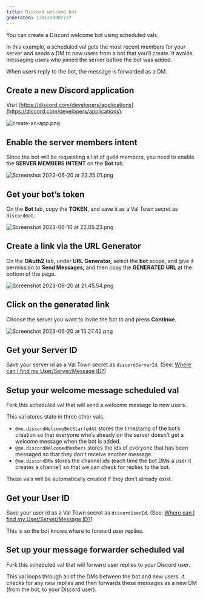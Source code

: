 ```yaml
---
title: Discord welcome bot
generated: 1701279907737
---
```



You can create a Discord welcome bot using scheduled vals.

In this example, a scheduled val gets the most recent members for your server
and sends a DM to new users from a bot that you’ll create. It avoids messaging
users who joined the server before the bot was added.

When users reply to the bot, the message is forwarded as a DM.

## Create a new Discord application

Visit
[https://discord.com/developers/applications](https://discord.com/developers/applications):

![create-an-app.png](./create-a-discord-welcome-bot/create-an-app.png)

## Enable the server members intent

Since the bot will be requesting a list of guild members, you need to enable the
**SERVER MEMBERS INTENT** on the **Bot** tab.

![Screenshot 2023-06-20 at 23.35.01.png](./create-a-discord-welcome-bot/screenshot_2023-06-20_at_233501.png)

## Get your bot’s token

On the **Bot** tab, copy the **TOKEN**, and save it as a Val Town secret as
`discordBot`.

![Screenshot 2023-06-16 at 22.05.23.png](./create-a-discord-welcome-bot/screenshot_2023-06-16_at_220523.png)

## Create a link via the URL Generator

On the **OAuth2** tab, under **URL Generator,** select the **bot** scope, and
give it permission to **Send Messages**, and then copy the **GENERATED URL** at
the bottom of the page.

![Screenshot 2023-06-20 at 21.45.54.png](./create-a-discord-welcome-bot/screenshot_2023-06-20_at_214554.png)

## Click on the generated link

Choose the server you want to invite the bot to and press **Continue**.

![Screenshot 2023-06-20 at 15.27.42.png](./create-a-discord-welcome-bot/screenshot_2023-06-20_at_152742.png)

## Get your Server ID

Save your server id as a Val Town secret as `discordServerId`. (See:
[Where can I find my User/Server/Message ID?](https://support.discord.com/hc/en-us/articles/206346498-Where-can-I-find-my-User-Server-Message-ID-))

## Setup your welcome message scheduled val

Fork this scheduled val that will send a welcome message to new users.

<Val url="https://www.val.town/embed/vtdocs.discordWelcomeBotCron" />

This val stores state in three other vals.

- `@me.discordWelcomeBotStartedAt` stores the timestamp of the bot’s creation so
  that everyone who’s already on the server doesn’t get a welcome message when
  the bot is added.
- `@me.discordWelcomedMembers` stores the ids of everyone that has been messaged
  so that they don’t receive another message.
- `@me.discordDMs` stores the channel ids (each time the bot DMs a user it
  creates a channel) so that we can check for replies to the bot.

These vals will be automatically created if they don’t already exist.

## Get your User ID

Save your user id as a Val Town secret as `discordUserId`. (See:
[Where can I find my User/Server/Message ID?](https://support.discord.com/hc/en-us/articles/206346498-Where-can-I-find-my-User-Server-Message-ID-))

This is so the bot knows where to forward user replies.

## Set up your message forwarder scheduled val

Fork this scheduled val that will forward user replies to your Discord user.

<Val url="https://www.val.town/embed/vtdocs.discordWelcomeBotMsgForwarder" />

This val loops through all of the DMs between the bot and new users. It checks
for any new replies and then forwards these messages as a new DM (from the bot,
to your Discord user).
